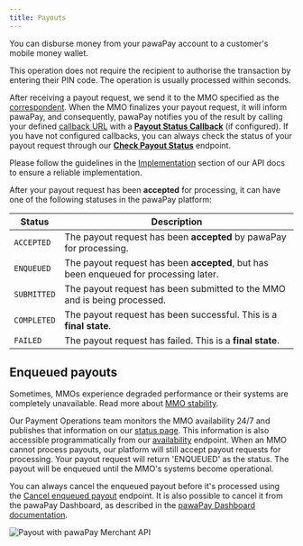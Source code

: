 ```yaml
---
title: Payouts
---
```


You can disburse money from your pawaPay account to a customer's mobile money wallet.

This operation does not require the recipient to authorise the transaction by entering their PIN code. The operation is usually processed within seconds.

After receiving a payout request, we send it to the MMO specified as the [correspondent](/using_the_api#correspondents). 
When the MMO finalizes your payout request, it will inform pawaPay, and consequently, pawaPay notifies you of the result by calling your defined [callback URL](/using_the_api#callback-urls) with a **[Payout Status Callback](/v1/api-reference/payouts/payout-callback)** (if configured). 
If you have not configured callbacks, you can always check the status of your payout request through our **[Check Payout Status](/v1/api-reference/payouts/check-payout-status)** endpoint. 

<Tip>Please follow the guidelines in the [Implementation](/implementation) section of our API docs to ensure a reliable implementation.</Tip>

After your payout request has been **accepted** for processing, it can have one of the following statuses in the pawaPay platform:

Status | Description
-------|------------
`ACCEPTED` | The payout request has been **accepted** by pawaPay for processing.
`ENQUEUED` | The payout request has been **accepted**, but has been enqueued for processing later.
`SUBMITTED` | The payout request has been submitted to the MMO and is being processed.
`COMPLETED` | The payout request has been successful. This is a **final state**.
`FAILED` | The payout request has failed. This is a **final state**. 

## Enqueued payouts

Sometimes, MMOs experience degraded performance or their systems are completely unavailable.
Read more about [MMO stability](/implementation#mmo-stability).

Our Payment Operations team monitors the MMO availability 24/7 and publishes that information on our [status page](https://status.pawapay.cloud/). 
This information is also accessible programmatically from our [availability](/v1/api-reference/toolkit/availability) endpoint.
When an MMO cannot process payouts, our platform will still accept payout requests for processing. 
Your payout request will return 'ENQUEUED' as the status.
The payout will be enqueued until the MMO's systems become operational.

You can always cancel the enqueued payout before it's processed using the [Cancel enqueued payout](/v1/api-reference/payouts/cancel-enqueued-payout) endpoint. 
It is also possible to cancel it from the pawaPay Dashboard, as described in the [pawaPay Dashboard documentation](/dashboard/transactions/cancel_enqueued).

<Frame>
    <img class="screenshot" src="/images/payout_flow.jpg" alt="Payout with pawaPay Merchant API" />
</Frame>